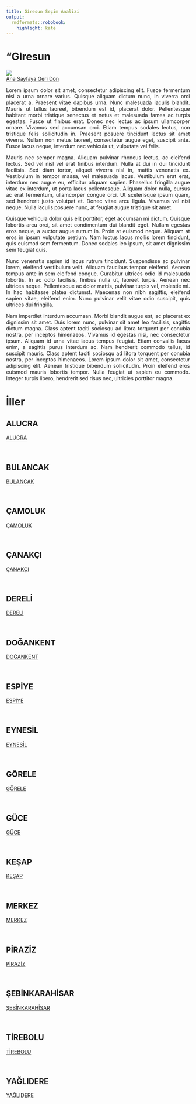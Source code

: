 ```yaml
---
title: Gi̇resun Seçim Analizi
output:
  rmdformats::robobook:
    highlight: kate
---
```

# "Gi̇resun

<img src="https://ontheworldmap.com/turkey/map-of-turkey.jpg" ><br>
 <a href="https://aiasci.github.io/secimdeneme/">Ana Sayfaya Geri Dön</a> <br>


::: {style="text-align: justify;"}
Lorem ipsum dolor sit amet, consectetur adipiscing elit. Fusce fermentum nisi a urna ornare varius. Quisque aliquam dictum nunc, in viverra orci placerat a. Praesent vitae dapibus urna. Nunc malesuada iaculis blandit. Mauris ut tellus laoreet, bibendum est id, placerat dolor. Pellentesque habitant morbi tristique senectus et netus et malesuada fames ac turpis egestas. Fusce ut finibus erat. Donec nec lectus ac ipsum ullamcorper ornare. Vivamus sed accumsan orci. Etiam tempus sodales lectus, non tristique felis sollicitudin in. Praesent posuere tincidunt lectus sit amet viverra. Nullam non metus laoreet, consectetur augue eget, suscipit ante. Fusce lacus neque, interdum nec vehicula ut, vulputate vel felis.
:::


::: {style="text-align: justify;"}
Mauris nec semper magna. Aliquam pulvinar rhoncus lectus, ac eleifend lectus. Sed vel nisl vel erat finibus interdum. Nulla at dui in dui tincidunt facilisis. Sed diam tortor, aliquet viverra nisl in, mattis venenatis ex. Vestibulum in tempor massa, vel malesuada lacus. Vestibulum erat erat, interdum nec augue eu, efficitur aliquam sapien. Phasellus fringilla augue vitae ex interdum, ut porta lacus pellentesque. Aliquam dolor nulla, cursus ac erat fermentum, ullamcorper congue orci. Ut scelerisque ipsum quam, sed hendrerit justo volutpat et. Donec vitae arcu ligula. Vivamus vel nisi neque. Nulla iaculis posuere nunc, at feugiat augue tristique sit amet.
:::


::: {style="text-align: justify;"}
Quisque vehicula dolor quis elit porttitor, eget accumsan mi dictum. Quisque lobortis arcu orci, sit amet condimentum dui blandit eget. Nullam egestas eros neque, a auctor augue rutrum in. Proin at euismod neque. Aliquam at eros in ipsum vulputate pretium. Nam luctus lacus mollis lorem tincidunt, quis euismod sem fermentum. Donec sodales leo ipsum, sit amet dignissim sem feugiat quis.
:::


::: {style="text-align: justify;"}
Nunc venenatis sapien id lacus rutrum tincidunt. Suspendisse ac pulvinar lorem, eleifend vestibulum velit. Aliquam faucibus tempor eleifend. Aenean tempus ante in sem eleifend congue. Curabitur ultrices odio id malesuada lobortis. In ac odio facilisis, finibus nulla ut, laoreet turpis. Aenean nec ultrices neque. Pellentesque ac dolor mattis, pulvinar turpis vel, molestie mi. In hac habitasse platea dictumst. Maecenas non nibh sagittis, eleifend sapien vitae, eleifend enim. Nunc pulvinar velit vitae odio suscipit, quis ultrices dui fringilla.
:::


::: {style="text-align: justify;"}
Nam imperdiet interdum accumsan. Morbi blandit augue est, ac placerat ex dignissim sit amet. Duis lorem nunc, pulvinar sit amet leo facilisis, sagittis dictum magna. Class aptent taciti sociosqu ad litora torquent per conubia nostra, per inceptos himenaeos. Vivamus id egestas nisi, nec consectetur ipsum. Aliquam id urna vitae lacus tempus feugiat. Etiam convallis lacus enim, a sagittis purus interdum ac. Nam hendrerit commodo tellus, id suscipit mauris. Class aptent taciti sociosqu ad litora torquent per conubia nostra, per inceptos himenaeos. Lorem ipsum dolor sit amet, consectetur adipiscing elit. Aenean tristique bibendum sollicitudin. Proin eleifend eros euismod mauris lobortis tempor. Nulla feugiat ut sapien eu commodo. Integer turpis libero, hendrerit sed risus nec, ultricies porttitor magna. 
:::

# İller


## ALUCRA

 <a href="ALUCRA">ALUCRA</a> 

<br>


## BULANCAK

 <a href="BULANCAK">BULANCAK</a> 

<br>


## ÇAMOLUK

 <a href="ÇAMOLUK">ÇAMOLUK</a> 

<br>


## ÇANAKÇI

 <a href="ÇANAKÇI">ÇANAKÇI</a> 

<br>


## DERELİ

 <a href="DERELİ">DERELİ</a> 

<br>


## DOĞANKENT

 <a href="DOĞANKENT">DOĞANKENT</a> 

<br>


## ESPİYE

 <a href="ESPİYE">ESPİYE</a> 

<br>


## EYNESİL

 <a href="EYNESİL">EYNESİL</a> 

<br>


## GÖRELE

 <a href="GÖRELE">GÖRELE</a> 

<br>


## GÜCE

 <a href="GÜCE">GÜCE</a> 

<br>


## KEŞAP

 <a href="KEŞAP">KEŞAP</a> 

<br>


## MERKEZ

 <a href="MERKEZ">MERKEZ</a> 

<br>


## PİRAZİZ

 <a href="PİRAZİZ">PİRAZİZ</a> 

<br>


## ŞEBİNKARAHİSAR

 <a href="ŞEBİNKARAHİSAR">ŞEBİNKARAHİSAR</a> 

<br>


## TİREBOLU

 <a href="TİREBOLU">TİREBOLU</a> 

<br>


## YAĞLIDERE

 <a href="YAĞLIDERE">YAĞLIDERE</a> 

<br>
